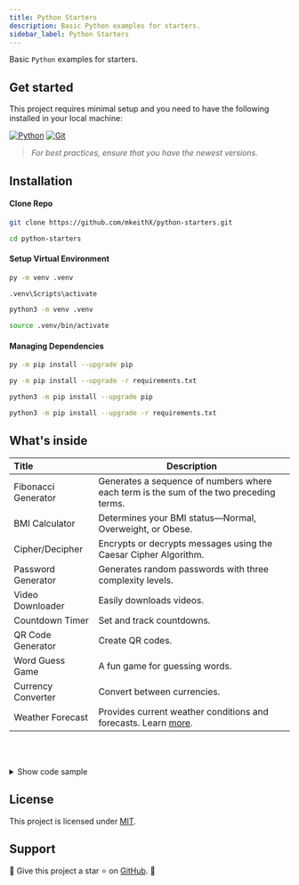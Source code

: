 ```yaml
---
title: Python Starters
description: Basic Python examples for starters.
sidebar_label: Python Starters
---
```



Basic `Python` examples for starters.

## Get started
This project requires minimal setup and you need to have the following installed in your local machine:

[![Python](https://skillicons.dev/icons?i=python)](https://www.python.org/downloads/)
[![Git](https://skillicons.dev/icons?i=git)](https://git-scm.com/downloads)

> _For best practices, ensure that you have the newest versions._


## Installation

#### Clone Repo

```bash
git clone https://github.com/mkeithX/python-starters.git
```

```bash
cd python-starters
```

#### Setup Virtual Environment

<Tabs>
  <TabItem value="nt" label="Windows" default>
    
```bash
py -m venv .venv
```
```bash
.venv\Scripts\activate
```
  </TabItem>
  <TabItem value="ln" label="Unix">

```bash
python3 -m venv .venv
```

```bash
source .venv/bin/activate
```

  </TabItem>
</Tabs>

#### Managing Dependencies

 <Tabs>
  <TabItem value="nt" label="Windows" default>

```bash
py -m pip install --upgrade pip
```

```bash
py -m pip install --upgrade -r requirements.txt
```

  </TabItem>
  <TabItem value="ln" label="Unix">

```bash
python3 -m pip install --upgrade pip
```

```bash
python3 -m pip install --upgrade -r requirements.txt
```

  </TabItem>
</Tabs>

## What's inside

<div class="contentTableContainer">

| Title                 | Description                                                                                            |
|:-----------------------|--------------------------------------------------------------------------------------------------------|
| Fibonacci Generator   | Generates a sequence of numbers where each term is the sum of the two preceding terms.                 |
| BMI Calculator        | Determines your BMI status—Normal, Overweight, or Obese.                                               |
| Cipher/Decipher       | Encrypts or decrypts messages using the Caesar Cipher Algorithm.                                         |
| Password Generator    | Generates random passwords with three complexity levels.                                                |
| Video Downloader      | Easily downloads videos.                                                                               |
| Countdown Timer       | Set and track countdowns.                                                                               |
| QR Code Generator     | Create QR codes.                                                                                        |
| Word Guess Game       | A fun game for guessing words.                                                                          |
| Currency Converter    | Convert between currencies.                                                                             |
| Weather Forecast      | Provides current weather conditions and forecasts. Learn [more](https://home.openweathermap.org/home).                                                      |

</div>

<br></br>

<details>
<summary>Show code sample</summary>

```py
import os

class Fibonacci:
    def __init__(self) -> None:
        self.sequence = [0, 1]

    def get(self, index: int):
        """
        Get Fibonacci sequence up to the specified index.

        >>> Fibonacci().get(10)
        [0, 1, 1, 2, 3, 5, 8, 13, 21, 34]
        >>> Fibonacci().get(5)
        [0, 1, 1, 2, 3]
        """
        difference = index - len(self.sequence) + 2
        if difference > 0:
            self.sequence.extend(self.sequence[-1] + self.sequence[-2] for _ in range(difference))
        return self.sequence[:index]

def clear_console():
    os.system('cls' if os.name == 'nt' else 'clear')

def main():
    clear_console()
    app_name = "Fibonacci Sequence Generator"
    msg = "(To exit, enter 'exit' or press Ctrl-C)"
    print(f'{"-" * 48}\n{" " * 10}{app_name}\n{" " * 5}{msg}{" " * 12}\n{"-" * 48}')

    fibonacci = Fibonacci()

    while True:
        print()
        prompt = input(">> ").lower()

        if prompt in {"exit", "quit"}:
            break

        try:
            index = int(prompt)
        except ValueError:
            print("Enter a number or 'exit'")
            continue

        print(*fibonacci.get(index), sep=', ')

if __name__ == "__main__":
    main()
```

</details>

## License
This project is licensed under [MIT](https://github.com/mkeithX/python-starters?tab=MIT-1-ov-file#readme).

## Support

🎉 Give this project a star ⭐ on [GitHub](https://github.com/mkeithX/python-starters). 🙏

